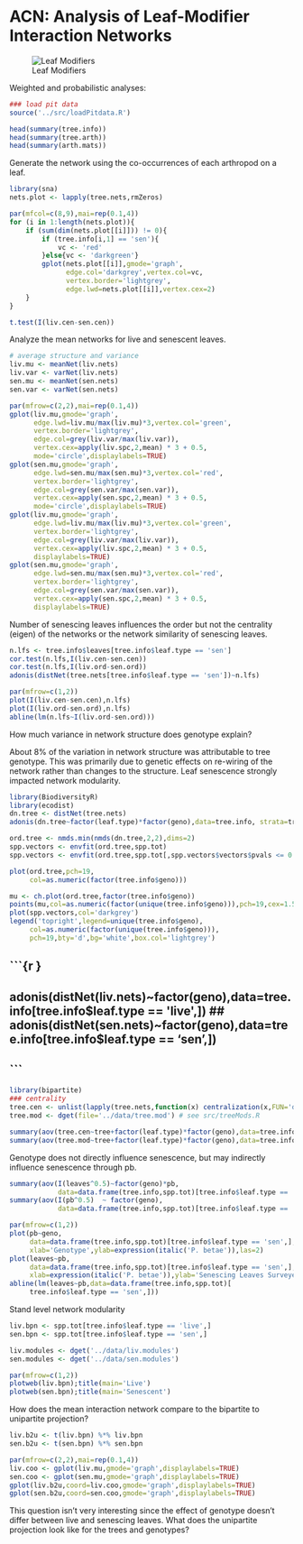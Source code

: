 # ACN: Analysis of Leaf-Modifier Interaction Networks

![Leaf Modifiers](https://uconnladybug.files.wordpress.com/2016/02/img_1658.jpg?w=510)

Weighted and probabilistic analyses:

```r

### load pit data
source('../src/loadPitdata.R')

head(summary(tree.info))
head(summary(tree.arth))
head(summary(arth.mats))

```

Generate the network using the co-occurrences of each arthropod on a leaf.

```r

library(sna)
nets.plot <- lapply(tree.nets,rmZeros)

par(mfcol=c(8,9),mai=rep(0.1,4))
for (i in 1:length(nets.plot)){
    if (sum(dim(nets.plot[[i]])) != 0){
        if (tree.info[i,1] == 'sen'){
            vc <- 'red'
        }else{vc <- 'darkgreen'}
        gplot(nets.plot[[i]],gmode='graph',
              edge.col='darkgrey',vertex.col=vc,
              vertex.border='lightgrey',
              edge.lwd=nets.plot[[i]],vertex.cex=2)
    }
}


```

```r

t.test(I(liv.cen-sen.cen))

```

Analyze the mean networks for live and senescent leaves.

```r

# average structure and variance
liv.mu <- meanNet(liv.nets)
liv.var <- varNet(liv.nets)
sen.mu <- meanNet(sen.nets)
sen.var <- varNet(sen.nets)

par(mfrow=c(2,2),mai=rep(0.1,4))
gplot(liv.mu,gmode='graph',
      edge.lwd=liv.mu/max(liv.mu)*3,vertex.col='green',
      vertex.border='lightgrey',
      edge.col=grey(liv.var/max(liv.var)),
      vertex.cex=apply(liv.spc,2,mean) * 3 + 0.5,
      mode='circle',displaylabels=TRUE)
gplot(sen.mu,gmode='graph',
      edge.lwd=sen.mu/max(sen.mu)*3,vertex.col='red',
      vertex.border='lightgrey',
      edge.col=grey(sen.var/max(sen.var)),
      vertex.cex=apply(sen.spc,2,mean) * 3 + 0.5,
      mode='circle',displaylabels=TRUE)
gplot(liv.mu,gmode='graph',
      edge.lwd=liv.mu/max(liv.mu)*3,vertex.col='green',
      vertex.border='lightgrey',
      edge.col=grey(liv.var/max(liv.var)),
      vertex.cex=apply(liv.spc,2,mean) * 3 + 0.5,
      displaylabels=TRUE)
gplot(sen.mu,gmode='graph',
      edge.lwd=sen.mu/max(sen.mu)*3,vertex.col='red',
      vertex.border='lightgrey',
      edge.col=grey(sen.var/max(sen.var)),
      vertex.cex=apply(sen.spc,2,mean) * 3 + 0.5,
      displaylabels=TRUE)

```

Number of senescing leaves influences the order but not the centrality (eigen) of the networks or the network similarity of senescing leaves.

```r

n.lfs <- tree.info$leaves[tree.info$leaf.type == 'sen']
cor.test(n.lfs,I(liv.cen-sen.cen))
cor.test(n.lfs,I(liv.ord-sen.ord))
adonis(distNet(tree.nets[tree.info$leaf.type == 'sen'])~n.lfs)

par(mfrow=c(1,2))
plot(I(liv.cen-sen.cen),n.lfs)
plot(I(liv.ord-sen.ord),n.lfs)
abline(lm(n.lfs~I(liv.ord-sen.ord)))

```

How much variance in network structure does genotype explain?

About 8\% of the variation in network structure was attributable to
tree genotype. This was primarily due to genetic effects on re-wiring of the network rather than changes to the structure. Leaf senescence strongly impacted network modularity. 

```r

library(BiodiversityR)
library(ecodist)
dn.tree <- distNet(tree.nets)
adonis(dn.tree~factor(leaf.type)*factor(geno),data=tree.info, strata=tree.info$tree)

ord.tree <- nmds.min(nmds(dn.tree,2,2),dims=2)
spp.vectors <- envfit(ord.tree,spp.tot)
spp.vectors <- envfit(ord.tree,spp.tot[,spp.vectors$vectors$pvals <= 0.05])

plot(ord.tree,pch=19,
     col=as.numeric(factor(tree.info$geno)))

mu <- ch.plot(ord.tree,factor(tree.info$geno))
points(mu,col=as.numeric(factor(unique(tree.info$geno))),pch=19,cex=1.5)
plot(spp.vectors,col='darkgrey')
legend('topright',legend=unique(tree.info$geno),
     col=as.numeric(factor(unique(tree.info$geno))),
     pch=19,bty='d',bg='white',box.col='lightgrey')

```


## ```{r }
## adonis(distNet(liv.nets)~factor(geno),data=tree.info[tree.info$leaf.type == 'live',])
## adonis(distNet(sen.nets)~factor(geno),data=tree.info[tree.info$leaf.type == 'sen',])

## ```



```r

library(bipartite)
### centrality
tree.cen <- unlist(lapply(tree.nets,function(x) centralization(x,FUN='degree')))
tree.mod <- dget(file='../data/tree.mod') # see src/treeMods.R

summary(aov(tree.cen~tree+factor(leaf.type)*factor(geno),data=tree.info))
summary(aov(tree.mod~tree+factor(leaf.type)*factor(geno),data=tree.info))

```

Genotype does not directly influence senescence, but may indirectly
influence senescence through pb.

```r

summary(aov(I(leaves^0.5)~factor(geno)*pb,
            data=data.frame(tree.info,spp.tot)[tree.info$leaf.type == 'sen',]))
summary(aov(I(pb^0.5)  ~ factor(geno),
            data=data.frame(tree.info,spp.tot)[tree.info$leaf.type == 'sen',]))

par(mfrow=c(1,2))
plot(pb~geno,
     data=data.frame(tree.info,spp.tot)[tree.info$leaf.type == 'sen',],
     xlab='Genotype',ylab=expression(italic('P. betae')),las=2)
plot(leaves~pb,
     data=data.frame(tree.info,spp.tot)[tree.info$leaf.type == 'sen',],
     xlab=expression(italic('P. betae')),ylab='Senescing Leaves Surveyed')
abline(lm(leaves~pb,data=data.frame(tree.info,spp.tot)[
     tree.info$leaf.type == 'sen',]))

```

Stand level network modularity

```r

liv.bpn <- spp.tot[tree.info$leaf.type == 'live',]
sen.bpn <- spp.tot[tree.info$leaf.type == 'sen',]

liv.modules <- dget('../data/liv.modules')
sen.modules <- dget('../data/sen.modules')

par(mfrow=c(1,2))
plotweb(liv.bpn);title(main='Live')
plotweb(sen.bpn);title(main='Senescent')

```

How does the mean interaction network compare to the bipartite to
unipartite projection?

```r
liv.b2u <- t(liv.bpn) %*% liv.bpn
sen.b2u <- t(sen.bpn) %*% sen.bpn

par(mfrow=c(2,2),mai=rep(0.1,4))
liv.coo <- gplot(liv.mu,gmode='graph',displaylabels=TRUE)
sen.coo <- gplot(sen.mu,gmode='graph',displaylabels=TRUE)
gplot(liv.b2u,coord=liv.coo,gmode='graph',displaylabels=TRUE)
gplot(sen.b2u,coord=sen.coo,gmode='graph',displaylabels=TRUE)

```


This question isn't very interesting since the effect of genotype
doesn't differ between live and senescing leaves.  What does the
unipartite projection look like for the trees and genotypes?

